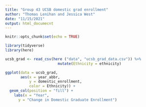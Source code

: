 ```yaml
---
title: "Group 43 UCSB domestic grad enrollment"
author: "Thomas Lenihan and Jessica West"
date: "11/15/2021"
output: html_documecnt
---
```

```r
knitr::opts_chunk$set(echo = TRUE)

library(tidyverse)
library(here)
```

```r
ucsb_grad <- read_csv(here ("data", "ucsb_grad_data.csv")) %>% 
                        mutate(Ethnicity = ethnicity)
```

```r
ggplot(data = ucsb_grad,
       aes(x = year_abbr,
           y = domestic_enrollment, 
           color = Ethnicity)) +
  geom_col(position = "fill") +
    labs(x = "Year",
      y = "Change in Domestic Graduate Enrollment")
```

